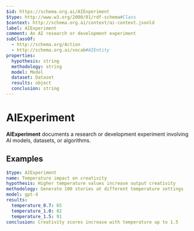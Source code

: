 ```yaml
---
$id: https://schema.org.ai/AIExperiment
$type: http://www.w3.org/2000/01/rdf-schema#Class
$context: http://schema.org.ai/context/ai-context.jsonld
label: AIExperiment
comment: An AI research or development experiment
subClassOf:
  - http://schema.org/Action
  - http://schema.org.ai/vocab#AIEntity
properties:
  hypothesis: string
  methodology: string
  model: Model
  dataset: Dataset
  results: object
  conclusion: string
---
```


# AIExperiment

**AIExperiment** documents a research or development experiment involving AI models, datasets, or algorithms.

## Examples

```yaml
$type: AIExperiment
name: Temperature impact on creativity
hypothesis: Higher temperature values increase output creativity
methodology: Generate 100 stories at different temperature settings
model: gpt-4
results:
  temperature_0.7: 65
  temperature_1.0: 82
  temperature_1.5: 91
conclusion: Creativity scores increase with temperature up to 1.5
```
